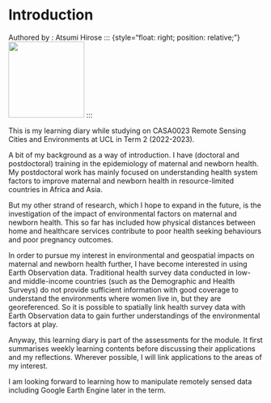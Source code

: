 # Introduction {.unnumbered}

 

Authored by : Atsumi Hirose ::: {style="float: right; position: relative;"} ![](images/DSC_2468%20(headshot)_resized.jpg){width="150"} :::

This is my learning diary while studying on CASA0023 Remote Sensing Cities and Environments at UCL in Term 2 (2022-2023).

A bit of my background as a way of introduction. I have (doctoral and postdoctoral) training in the epidemiology of maternal and newborn health. My postdoctoral work has mainly focused on understanding health system factors to improve maternal and newborn health in resource-limited countries in Africa and Asia.

But my other strand of research, which I hope to expand in the future, is the investigation of the impact of environmental factors on maternal and newborn health. This so far has included how physical distances between home and healthcare services contribute to poor health seeking behaviours and poor pregnancy outcomes.

In order to pursue my interest in environmental and geospatial impacts on maternal and newborn health further, I have become interested in using Earth Observation data. Traditional health survey data conducted in low- and middle-income countries (such as the Demographic and Health Surveys) do not provide sufficient information with good coverage to understand the environments where women live in, but they are georeferenced. So it is possible to spatially link health survey data with Earth Observation data to gain further understandings of the environmental factors at play.

Anyway, this learning diary is part of the assessments for the module. It first summarises weekly learning contents before discussing their applications and my reflections. Wherever possible, I will link applications to the areas of my interest.

I am looking forward to learning how to manipulate remotely sensed data including Google Earth Engine later in the term.

 